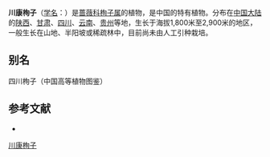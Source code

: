 {{Speciesbox
| name = 川康栒子
| status = 
| status_system = 
| image =
| genus = Cotoneaster
| species = ambiguus
| authority = Rehd.
}}

'''川康栒子'''（[[学名|学名]]：{{lang|la|''Cotoneaster ambiguus''}}）是[[蔷薇科|蔷薇科]][[栒子属|栒子属]]的植物，是中国的特有植物。分布在[[中国大陆|中国大陆]]的[[陕西|陕西]]、[[甘肃|甘肃]]、[[四川|四川]]、[[云南|云南]]、[[贵州|贵州]]等地，生长于海拔1,800米至2,900米的地区，一般生长在山地、半阳坡或稀疏林中，目前尚未由人工引种栽培。

== 别名 ==
四川栒子（中国高等植物图鉴）

== 参考文献 ==
<div class="references-small">
* {{cite web| url =http://www.bioinfo.cn/db05/KmzwSpecies.php?action=view&id=18956| title =川康栒子| work =《中国高等植物数据库全库》| publisher =中国科学院微生物研究所| author =昆明植物研究所| accessdate =2009-02-25| deadurl =yes| archiveurl =https://web.archive.org/web/20160305031659/http://www.bioinfo.cn/db05/KmzwSpecies.php?action=view&id=18956| archivedate =2016-03-05}}
</div>
{{Taxonbar|from=Q232669}}

[[Category:栒子属|川康栒子]]


{{植物小作品}}